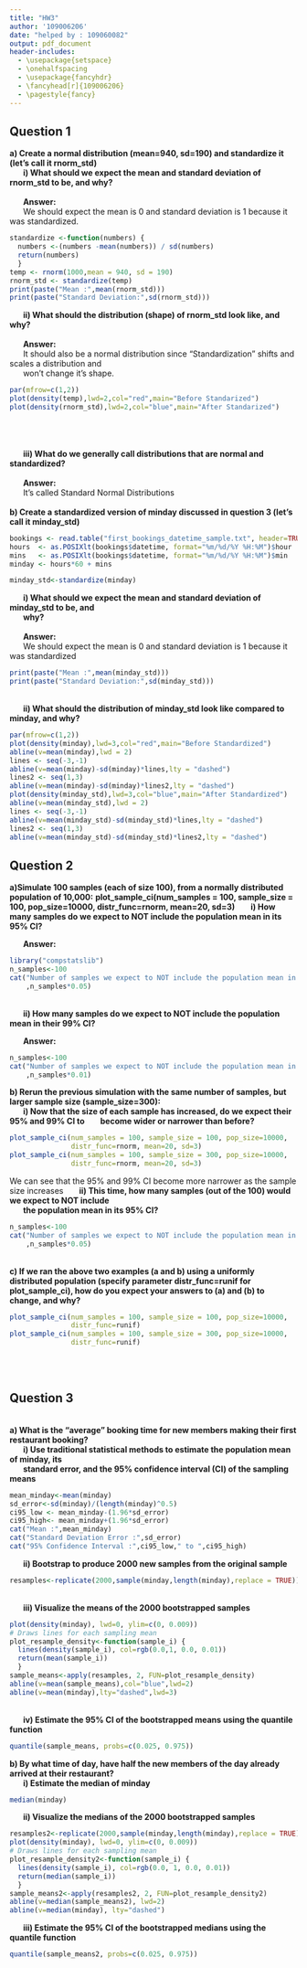 ```yaml
---
title: "HW3"
author: '109006206'
date: "helped by : 109060082"
output: pdf_document
header-includes:
  - \usepackage{setspace}
  - \onehalfspacing
  - \usepackage{fancyhdr}
  - \fancyhead[r]{109006206}
  - \pagestyle{fancy}
---
```


## Question 1
**a) Create a normal distribution (mean=940, sd=190) and standardize it (let’s call it rnorm_std)**
\
      **i) What should we expect the mean and standard deviation of rnorm_std to be, and why?**
      \
      \
      **Answer:**
      \
      We should expect the mean is 0 and standard deviation is 1 because it was standardized.
```r
standardize <-function(numbers) {
  numbers <-(numbers -mean(numbers)) / sd(numbers)
  return(numbers)
  }
temp <- rnorm(1000,mean = 940, sd = 190)
rnorm_std <- standardize(temp)
print(paste("Mean :",mean(rnorm_std)))
print(paste("Standard Deviation:",sd(rnorm_std)))
```
\newpage
      **ii) What should the distribution (shape) of rnorm_std look like, and why?**
      \
      \
      **Answer:**
      \
      It should also be a normal distribution since "Standardization" shifts and scales a distribution and
      \
      won't change it's shape.
```r
par(mfrow=c(1,2)) 
plot(density(temp),lwd=2,col="red",main="Before Standarized")
plot(density(rnorm_std),lwd=2,col="blue",main="After Standarized")
```
\
\
\
      **iii) What do we generally call distributions that are normal and standardized?**
      \
      \
      **Answer:**
      \
      It's called Standard Normal Distributions
      \
\
**b) Create a standardized version of minday discussed in question 3 (let’s call it minday_std)**
```r
bookings <- read.table("first_bookings_datetime_sample.txt", header=TRUE)
hours  <- as.POSIXlt(bookings$datetime, format="%m/%d/%Y %H:%M")$hour
mins   <- as.POSIXlt(bookings$datetime, format="%m/%d/%Y %H:%M")$min
minday <- hours*60 + mins
```

```r
minday_std<-standardize(minday)
```
\newpage
      **i) What should we expect the mean and standard deviation of minday_std to be, and**
      \
      **why?**
      \
      \
      **Answer:**
      \
      We should expect the mean is 0 and standard deviation is 1 because it was standardized
\
```r
print(paste("Mean :",mean(minday_std)))
print(paste("Standard Deviation:",sd(minday_std)))
```
\
      **ii) What should the distribution of minday_std look like compared to minday, and why?**
```r
par(mfrow=c(1,2)) 
plot(density(minday),lwd=3,col="red",main="Before Standardized")
abline(v=mean(minday),lwd = 2)
lines <- seq(-3,-1)
abline(v=mean(minday)-sd(minday)*lines,lty = "dashed")
lines2 <- seq(1,3)
abline(v=mean(minday)-sd(minday)*lines2,lty = "dashed")
plot(density(minday_std),lwd=3,col="blue",main="After Standardized")
abline(v=mean(minday_std),lwd = 2)
lines <- seq(-3,-1)
abline(v=mean(minday_std)-sd(minday_std)*lines,lty = "dashed")
lines2 <- seq(1,3)
abline(v=mean(minday_std)-sd(minday_std)*lines2,lty = "dashed")
```
\newpage

## Question 2
**a)Simulate 100 samples (each of size 100), from a normally distributed population of 10,000:**
\center
**plot_sample_ci(num_samples = 100, sample_size = 100, pop_size=10000, distr_func=rnorm, mean=20, sd=3)**
\raggedright
      **i) How many samples do we expect to NOT include the population mean in its 95% CI?**
      \raggedright
      **Answer:**

```r
library("compstatslib")
n_samples<-100
cat("Number of samples we expect to NOT include the population mean in its 95% CI :"
    ,n_samples*0.05)
```
\
      **ii) How many samples do we expect to NOT include the population mean in their 99% CI?**
      \raggedright
      **Answer:**
      
```r
n_samples<-100
cat("Number of samples we expect to NOT include the population mean in its 99% CI :"
    ,n_samples*0.01)
```

**b) Rerun the previous simulation with the same number of samples, but larger sample size (sample_size=300):**
\
      **i) Now that the size of each sample has increased, do we expect their 95% and 99% CI to**
      **become wider or narrower than before?**
```r
plot_sample_ci(num_samples = 100, sample_size = 100, pop_size=10000, 
               distr_func=rnorm, mean=20, sd=3)
plot_sample_ci(num_samples = 100, sample_size = 300, pop_size=10000, 
               distr_func=rnorm, mean=20, sd=3)
```
We can see that the 95% and 99% CI become more narrower as the sample size increases
\newpage
      **ii) This time, how many samples (out of the 100) would we expect to NOT include**
      \
      **the population mean in its 95% CI?**
```r
n_samples<-100
cat("Number of samples we expect to NOT include the population mean in its 95% CI :"
    ,n_samples*0.05)
```
\
**c) If we ran the above two examples (a and b) using a uniformly distributed population (specify parameter distr_func=runif for plot_sample_ci), how do you expect your answers to (a) and (b) to change, and why?**
\
```r
plot_sample_ci(num_samples = 100, sample_size = 100, pop_size=10000, 
               distr_func=runif)
plot_sample_ci(num_samples = 100, sample_size = 300, pop_size=10000, 
               distr_func=runif)
```
\
\

## Question 3

\
**a) What is the “average” booking time for new members making their first restaurant booking?**
\
      **i) Use traditional statistical methods to estimate the population mean of minday, its**
      \
      **standard error, and the 95% confidence interval (CI) of the sampling means**
```r
mean_minday<-mean(minday)
sd_error<-sd(minday)/(length(minday)^0.5)
ci95_low <- mean_minday-(1.96*sd_error)
ci95_high<- mean_minday+(1.96*sd_error)
cat("Mean :",mean_minday)
cat("Standard Deviation Error :",sd_error)
cat("95% Confidence Interval :",ci95_low," to ",ci95_high)
```
\newpage
      **ii) Bootstrap to produce 2000 new samples from the original sample**
```r
resamples<-replicate(2000,sample(minday,length(minday),replace = TRUE))
```
\
      **iii) Visualize the means of the 2000 bootstrapped samples**
```r
plot(density(minday), lwd=0, ylim=c(0, 0.009))
# Draws lines for each sampling mean
plot_resample_density<-function(sample_i) {
  lines(density(sample_i), col=rgb(0.0,1, 0.0, 0.01))
  return(mean(sample_i))
  }
sample_means<-apply(resamples, 2, FUN=plot_resample_density)
abline(v=mean(sample_means),col="blue",lwd=2)
abline(v=mean(minday),lty="dashed",lwd=3)
```
\
      **iv) Estimate the 95% CI of the bootstrapped means using the quantile function**
```r
quantile(sample_means, probs=c(0.025, 0.975))
```
\newpage
**b) By what time of day, have half the new members of the day already arrived at their restaurant?**
\
      **i) Estimate the median of minday**
```r
median(minday)
```
      **ii) Visualize the medians of the 2000 bootstrapped samples**
```r
resamples2<-replicate(2000,sample(minday,length(minday),replace = TRUE))
plot(density(minday), lwd=0, ylim=c(0, 0.009))
# Draws lines for each sampling mean
plot_resample_density2<-function(sample_i) {
  lines(density(sample_i), col=rgb(0.0, 1, 0.0, 0.01))
  return(median(sample_i))
  }
sample_means2<-apply(resamples2, 2, FUN=plot_resample_density2)
abline(v=median(sample_means2), lwd=2)
abline(v=median(minday), lty="dashed")
```
      **iii) Estimate the 95% CI of the bootstrapped medians using the quantile function**
```r
quantile(sample_means2, probs=c(0.025, 0.975))
```

